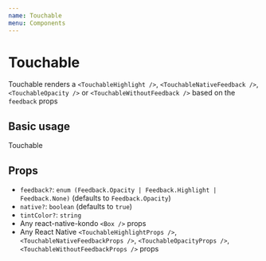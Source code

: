 ```yaml
---
name: Touchable
menu: Components
---
```




# Touchable

Touchable renders a `<TouchableHighlight />`, `<TouchableNativeFeedback />`, `<TouchableOpacity />` or `<TouchableWithoutFeedback />` based on the `feedback` props

## Basic usage

<Playground>
  <Touchable
    justifyContent="center"
    alignItems="center"
    bg="cornflowerblue"
    p={3}
  >
    <Text color="white">Touchable</Text>
  </Touchable>
</Playground>

## Props

- `feedback?`: `enum (Feedback.Opacity | Feedback.Highlight | Feedback.None)` (defaults to `Feedback.Opacity`)
- `native?`: `boolean` (defaults to `true`)
- `tintColor?`: `string`
- Any react-native-kondo `<Box />` props
- Any React Native `<TouchableHighlightProps />`, `<TouchableNativeFeedbackProps />`, `<TouchableOpacityProps />`, `<TouchableWithoutFeedbackProps />` props
